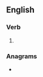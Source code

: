 ==English==

===Verb===
{{head|en|verb form}}

# {{en-third-person singular of|mispronounce}}

===Anagrams===
* {{anagrams|en|a=ceimnnooprssu|uncompression}}